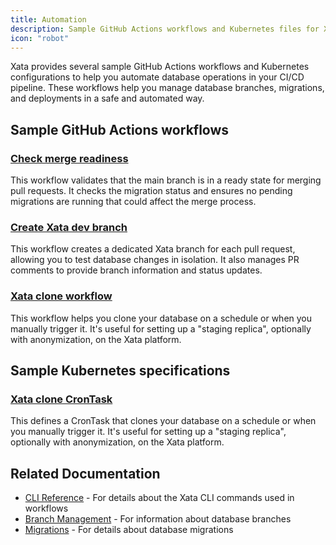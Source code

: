 ```yaml
---
title: Automation
description: Sample GitHub Actions workflows and Kubernetes files for Xata
icon: "robot"
---
```


Xata provides several sample GitHub Actions workflows and Kubernetes configurations to help you automate database operations in your CI/CD pipeline. These workflows help you manage database branches, migrations, and deployments in a safe and automated way.

## Sample GitHub Actions workflows

### [Check merge readiness](./automations/ga-check)

This workflow validates that the main branch is in a ready state for merging pull requests. It checks the migration status and ensures no pending migrations are running that could affect the merge process.

### [Create Xata dev branch](./automations/ga-pr)

This workflow creates a dedicated Xata branch for each pull request, allowing you to test database changes in isolation. It also manages PR comments to provide branch information and status updates.

### [Xata clone workflow](./automations/ga-clone)

This workflow helps you clone your database on a schedule or when you manually trigger it. It's useful for setting up a "staging replica", optionally with anonymization, on the Xata platform.

## Sample Kubernetes specifications

### [Xata clone CronTask](./automations/kubernetes-clone)

This defines a CronTask that clones your database on a schedule or when you manually trigger it. It's useful for setting up a "staging replica", optionally with anonymization, on the Xata platform.

## Related Documentation

- [CLI Reference](../cli) - For details about the Xata CLI commands used in workflows
- [Branch Management](../cli/branch) - For information about database branches
- [Migrations](../cli/roll) - For details about database migrations 